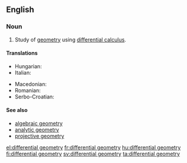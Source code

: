 ==English==

{{wikipedia}}

===Noun===
{{en-noun|-}}

# {{context|geometry|lang=en}} Study of [[geometry]] using [[differential calculus]].

====Translations====
{{trans-top|differential geometry}}
* Hungarian: {{t|hu|differenciálgeometria}}
* Italian: {{t|it|geometria differenziale|f}}
{{trans-mid}}
* Macedonian: {{t|mk|диференцијална геометрија|f|tr=diferencijálna geométrija}}
* Romanian: {{t+|ro|geometrie diferențială|f}}
* Serbo-Croatian: {{t|sh|diferencijalna geometrija|f}}
{{trans-bottom}}

====See also====
* [[algebraic geometry]]
* [[analytic geometry]]
* [[projective geometry]]

[[el:differential geometry]]
[[fr:differential geometry]]
[[hu:differential geometry]]
[[fi:differential geometry]]
[[sv:differential geometry]]
[[ta:differential geometry]]